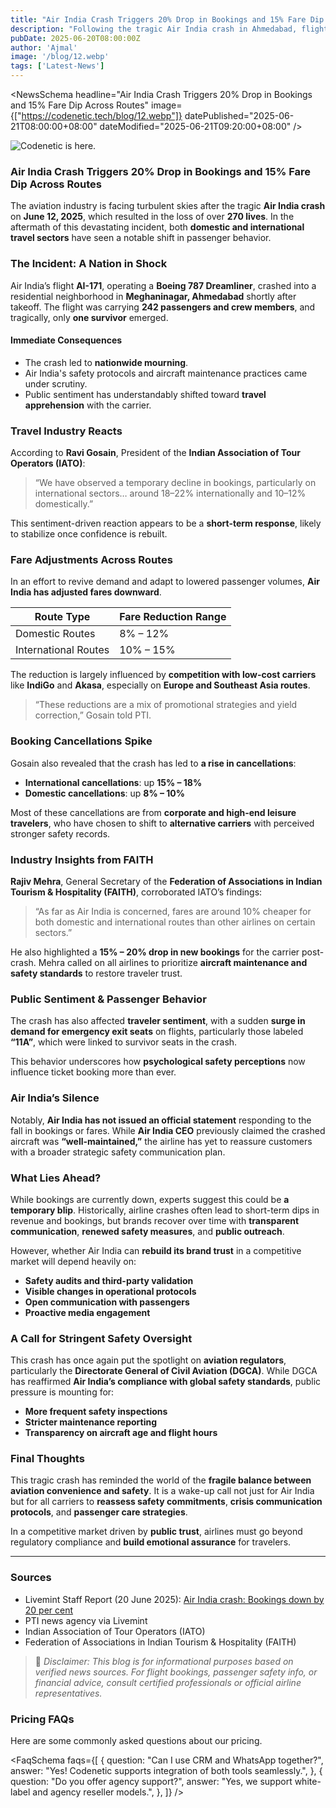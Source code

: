 ```yaml
---
title: "Air India Crash Triggers 20% Drop in Bookings and 15% Fare Dip Across Routes"
description: "Following the tragic Air India crash in Ahmedabad, flight bookings have dropped by up to 20% and fares by 15% across both domestic and international routes. Industry experts weigh in on the impact and forecast ahead."
pubDate: 2025-06-20T08:00:00Z
author: 'Ajmal'
image: '/blog/12.webp'
tags: ['Latest-News']
---
```



<NewsSchema
  headline="Air India Crash Triggers 20% Drop in Bookings and 15% Fare Dip Across Routes"
  image={["https://codenetic.tech/blog/12.webp"]}
  datePublished="2025-06-21T08:00:00+08:00"
  dateModified="2025-06-21T09:20:00+08:00"
/>


![Codenetic is here.](/blog/12.webp)


### Air India Crash Triggers 20% Drop in Bookings and 15% Fare Dip Across Routes

The aviation industry is facing turbulent skies after the tragic **Air India crash** on **June 12, 2025**, which resulted in the loss of over **270 lives**. In the aftermath of this devastating incident, both **domestic and international travel sectors** have seen a notable shift in passenger behavior.

### The Incident: A Nation in Shock

Air India’s flight **AI-171**, operating a **Boeing 787 Dreamliner**, crashed into a residential neighborhood in **Meghaninagar, Ahmedabad** shortly after takeoff. The flight was carrying **242 passengers and crew members**, and tragically, only **one survivor** emerged.

#### Immediate Consequences

- The crash led to **nationwide mourning**.
- Air India's safety protocols and aircraft maintenance practices came under scrutiny.
- Public sentiment has understandably shifted toward **travel apprehension** with the carrier.

### Travel Industry Reacts

According to **Ravi Gosain**, President of the **Indian Association of Tour Operators (IATO)**:

> “We have observed a temporary decline in bookings, particularly on international sectors… around 18–22% internationally and 10–12% domestically.”

This sentiment-driven reaction appears to be a **short-term response**, likely to stabilize once confidence is rebuilt.

### Fare Adjustments Across Routes

In an effort to revive demand and adapt to lowered passenger volumes, **Air India has adjusted fares downward**.

| Route Type        | Fare Reduction Range |
|-------------------|----------------------|
| Domestic Routes   | 8% – 12%             |
| International Routes | 10% – 15%         |

The reduction is largely influenced by **competition with low-cost carriers** like **IndiGo** and **Akasa**, especially on **Europe and Southeast Asia routes**.

> “These reductions are a mix of promotional strategies and yield correction,” Gosain told PTI.

### Booking Cancellations Spike

Gosain also revealed that the crash has led to **a rise in cancellations**:

- **International cancellations**: up **15% – 18%**
- **Domestic cancellations**: up **8% – 10%**

Most of these cancellations are from **corporate and high-end leisure travelers**, who have chosen to shift to **alternative carriers** with perceived stronger safety records.

### Industry Insights from FAITH

**Rajiv Mehra**, General Secretary of the **Federation of Associations in Indian Tourism & Hospitality (FAITH)**, corroborated IATO’s findings:

> “As far as Air India is concerned, fares are around 10% cheaper for both domestic and international routes than other airlines on certain sectors.”

He also highlighted a **15% – 20% drop in new bookings** for the carrier post-crash. Mehra called on all airlines to prioritize **aircraft maintenance and safety standards** to restore traveler trust.

### Public Sentiment & Passenger Behavior

The crash has also affected **traveler sentiment**, with a sudden **surge in demand for emergency exit seats** on flights, particularly those labeled **“11A”**, which were linked to survivor seats in the crash.

This behavior underscores how **psychological safety perceptions** now influence ticket booking more than ever.

### Air India’s Silence

Notably, **Air India has not issued an official statement** responding to the fall in bookings or fares. While **Air India CEO** previously claimed the crashed aircraft was **“well-maintained,”** the airline has yet to reassure customers with a broader strategic safety communication plan.

### What Lies Ahead?

While bookings are currently down, experts suggest this could be **a temporary blip**. Historically, airline crashes often lead to short-term dips in revenue and bookings, but brands recover over time with **transparent communication**, **renewed safety measures**, and **public outreach**.

However, whether Air India can **rebuild its brand trust** in a competitive market will depend heavily on:

- **Safety audits and third-party validation**
- **Visible changes in operational protocols**
- **Open communication with passengers**
- **Proactive media engagement**

### A Call for Stringent Safety Oversight

This crash has once again put the spotlight on **aviation regulators**, particularly the **Directorate General of Civil Aviation (DGCA)**. While DGCA has reaffirmed **Air India’s compliance with global safety standards**, public pressure is mounting for:

- **More frequent safety inspections**
- **Stricter maintenance reporting**
- **Transparency on aircraft age and flight hours**

### Final Thoughts

This tragic crash has reminded the world of the **fragile balance between aviation convenience and safety**. It is a wake-up call not just for Air India but for all carriers to **reassess safety commitments**, **crisis communication protocols**, and **passenger care strategies**.

In a competitive market driven by **public trust**, airlines must go beyond regulatory compliance and **build emotional assurance** for travelers.

---
### Sources

- Livemint Staff Report (20 June 2025): [Air India crash: Bookings down by 20 per cent](https://www.livemint.com)
- PTI news agency via Livemint
- Indian Association of Tour Operators (IATO)
- Federation of Associations in Indian Tourism & Hospitality (FAITH)



> 📌 *Disclaimer: This blog is for informational purposes based on verified news sources. For flight bookings, passenger safety info, or financial advice, consult certified professionals or official airline representatives.*

### Pricing FAQs

Here are some commonly asked questions about our pricing.


<FaqSchema
  faqs={[
    {
      question: "Can I use CRM and WhatsApp together?",
      answer: "Yes! Codenetic supports integration of both tools seamlessly.",
    },
    {
      question: "Do you offer agency support?",
      answer: "Yes, we support white-label and agency reseller models.",
    },
  ]}
/>
